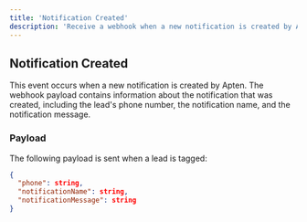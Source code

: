 ```yaml
---
title: 'Notification Created'
description: 'Receive a webhook when a new notification is created by Apten'
---
```


## Notification Created

This event occurs when a new notification is created by Apten. The webhook payload contains
information about the notification that was created, including the lead's phone number, the
notification name, and the notification message.

### Payload

The following payload is sent when a lead is tagged:

```json
{
  "phone": string,
  "notificationName": string,
  "notificationMessage": string
}
```
